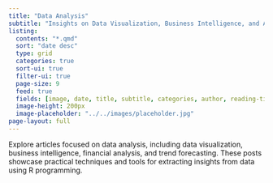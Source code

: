 ```yaml
---
title: "Data Analysis"
subtitle: "Insights on Data Visualization, Business Intelligence, and Analytics"
listing:
  contents: "*.qmd"
  sort: "date desc"
  type: grid
  categories: true
  sort-ui: true
  filter-ui: true
  page-size: 9
  feed: true
  fields: [image, date, title, subtitle, categories, author, reading-time]
  image-height: 200px
  image-placeholder: "../../images/placeholder.jpg"
page-layout: full
---
```


Explore articles focused on data analysis, including data visualization, business intelligence, financial analysis, and trend forecasting. These posts showcase practical techniques and tools for extracting insights from data using R programming.
